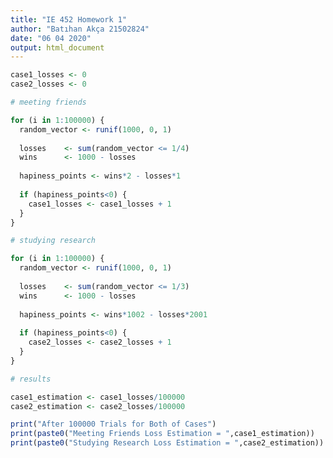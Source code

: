 ---
title: "IE 452 Homework 1"
author: "Batıhan Akça 21502824"
date: "06 04 2020"
output: html_document
---

```{r}
case1_losses <- 0
case2_losses <- 0
```

```{r}
# meeting friends

for (i in 1:100000) {
  random_vector <- runif(1000, 0, 1)
  
  losses    <- sum(random_vector <= 1/4)
  wins      <- 1000 - losses
  
  hapiness_points <- wins*2 - losses*1
  
  if (hapiness_points<0) {
    case1_losses <- case1_losses + 1 
  }
}
```

```{r}
# studying research

for (i in 1:100000) {
  random_vector <- runif(1000, 0, 1)
  
  losses    <- sum(random_vector <= 1/3)
  wins      <- 1000 - losses
  
  hapiness_points <- wins*1002 - losses*2001
  
  if (hapiness_points<0) {
    case2_losses <- case2_losses + 1 
  }
}
```

```{r}
# results

case1_estimation <- case1_losses/100000
case2_estimation <- case2_losses/100000

print("After 100000 Trials for Both of Cases")
print(paste0("Meeting Friends Loss Estimation = ",case1_estimation))
print(paste0("Studying Research Loss Estimation = ",case2_estimation))
```

